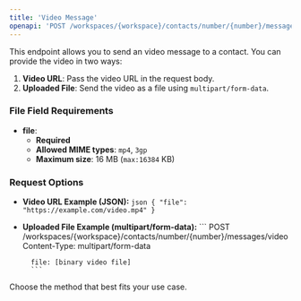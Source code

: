 ```yaml
---
title: 'Video Message'
openapi: 'POST /workspaces/{workspace}/contacts/number/{number}/messages/video'
---
```

This endpoint allows you to send an video message to a contact. You can provide the video in two ways:

1. **Video URL**: Pass the video URL in the request body.
2. **Uploaded File**: Send the video as a file using `multipart/form-data`.

### File Field Requirements

- **file**:  
    - **Required**
    - **Allowed MIME types**: `mp4`, `3gp`
    - **Maximum size**: 16 MB (`max:16384` KB)

### Request Options

- **Video URL Example (JSON):**
        ```json
        {
          "file": "https://example.com/video.mp4"
        }
        ```

- **Uploaded File Example (multipart/form-data):**
        ```
        POST /workspaces/{workspace}/contacts/number/{number}/messages/video
        Content-Type: multipart/form-data

        file: [binary video file]
        ```

Choose the method that best fits your use case.